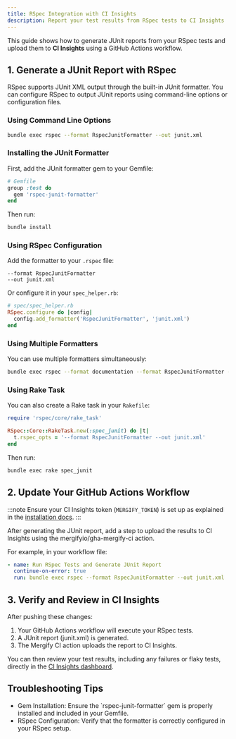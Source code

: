 ```yaml
---
title: RSpec Integration with CI Insights
description: Report your test results from RSpec tests to CI Insights
---
```



<IntegrationLogo src={rspecLogo} alt="RSpec logo" />

This guide shows how to generate JUnit reports from your RSpec tests and upload
them to **CI Insights** using a GitHub Actions workflow.

## 1. Generate a JUnit Report with RSpec

RSpec supports JUnit XML output through the built-in JUnit formatter. You can
configure RSpec to output JUnit reports using command-line options or
configuration files.

### Using Command Line Options

```bash
bundle exec rspec --format RspecJunitFormatter --out junit.xml
```

### Installing the JUnit Formatter

First, add the JUnit formatter gem to your Gemfile:

```ruby
# Gemfile
group :test do
  gem 'rspec-junit-formatter'
end
```

Then run:

```bash
bundle install
```

### Using RSpec Configuration

Add the formatter to your `.rspec` file:

```text
--format RspecJunitFormatter
--out junit.xml
```

Or configure it in your `spec_helper.rb`:

```ruby
# spec/spec_helper.rb
RSpec.configure do |config|
  config.add_formatter('RspecJunitFormatter', 'junit.xml')
end
```

### Using Multiple Formatters

You can use multiple formatters simultaneously:

```bash
bundle exec rspec --format documentation --format RspecJunitFormatter --out junit.xml
```

### Using Rake Task

You can also create a Rake task in your `Rakefile`:

```ruby
require 'rspec/core/rake_task'

RSpec::Core::RakeTask.new(:spec_junit) do |t|
  t.rspec_opts = '--format RspecJunitFormatter --out junit.xml'
end
```

Then run:

```bash
bundle exec rake spec_junit
```

## 2. Update Your GitHub Actions Workflow

:::note
Ensure your CI Insights token (`MERGIFY_TOKEN`) is set up as explained in the [installation
docs](/ci-insights#enabling-ci-insights-for-github).
:::

After generating the JUnit report, add a step to upload the results to CI
Insights using the mergifyio/gha-mergify-ci action.

For example, in your workflow file:

```yaml
- name: Run RSpec Tests and Generate JUnit Report
  continue-on-error: true
  run: bundle exec rspec --format RspecJunitFormatter --out junit.xml
```

<MergifyCIUploadStep reportPath="junit.xml" />
<MergifyCIUploadStepMatrix reportPath="junit.xml" />

<GhaMergifyCiQuarantineSetup />

## 3. Verify and Review in CI Insights

After pushing these changes:

1. Your GitHub Actions workflow will execute your RSpec tests.
2. A JUnit report (junit.xml) is generated.
3. The Mergify CI action uploads the report to CI Insights.

You can then review your test results, including any failures or flaky tests,
directly in the [CI Insights
dashboard](https://dashboard.mergify.com/ci-insights/jobs).

## Troubleshooting Tips

<ul>
  <li>Gem Installation: Ensure the `rspec-junit-formatter` gem is properly installed and included in your Gemfile.</li>
  <li>RSpec Configuration: Verify that the formatter is correctly configured in your RSpec setup.</li>

  <CommonTroubleshootingTips />
</ul>
